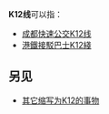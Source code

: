 {{confused|K11/14、K13/12次列车}}
{{线路名消歧义}}
'''K12线'''可以指：
* [[成都快速公交K12线|成都快速公交K12线]]
* [[港鐵接駁巴士K12綫|港鐵接駁巴士K12綫]]

==另见==
* [[K12|其它缩写为K12的事物]]
{{disambig|cat=四字路线名消歧义}}